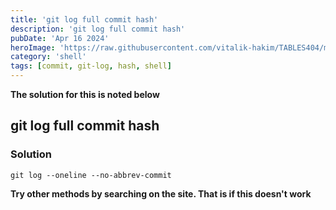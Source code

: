 ```yaml
---
title: 'git log full commit hash'
description: 'git log full commit hash'
pubDate: 'Apr 16 2024'
heroImage: 'https://raw.githubusercontent.com/vitalik-hakim/TABLES404/main/error_b/SHELL.jpg'
category: 'shell'
tags: [commit, git-log, hash, shell]
---
```


**The solution for this is noted below**

## git log full commit hash

### Solution

```shell
git log --oneline --no-abbrev-commit
```

**Try other methods by searching on the site. That is if this doesn't work**
